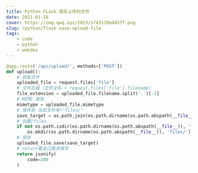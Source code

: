 ```yaml
---
title: Python FLask 保存上传的文件
date: 2021-01-18
cover: https://img.qwq.xyz/2023/1f43120ed457f.png
slug: /python/flask-save-upload-file
tags:
    - code
    - python
    - webdev
---
```


```py file.py
@app.route('/api/upload/', methods=['POST'])
def upload():
    # 获取文件
    uploaded_file = request.files['file']
    # 文件后缀（文件全名-> request.files['file'].filename）
    file_extension = uploaded_file.filename.split('.')[-1]
    # MIME 类型
    mimetype = uploaded_file.mimetype
    # 保存到 当前文件夹+'files/'
    save_target = os.path.join(os.path.dirname(os.path.abspath(__file__)), 'files/', uploaded_file.filename)
    # 创建/files
    if not os.path.isdir(os.path.dirname(os.path.abspath(__file__)), 'files/'):
        os.mkdir(os.path.dirname(os.path.abspath(__file__)), 'files/')
    # 保存
    uploaded_file.save(save_target)
    # return看自己需求填写
    return jsonify(
        code=200
    )
```

